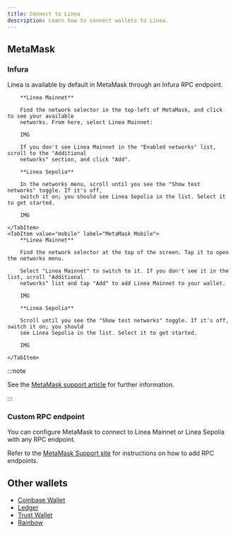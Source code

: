 ```yaml
---
title: Connect to Linea
description: Learn how to connect wallets to Linea.
---
```



## MetaMask

### Infura

Linea is available by default in MetaMask through an Infura RPC endpoint. 

<Tabs className="my-tabs">
    <TabItem value="extension" label="MetaMask Extension">

        **Linea Mainnet**

        Find the network selector in the top-left of MetaMask, and click to see your available 
        networks. From here, select Linea Mainnet:

        IMG

        If you don't see Linea Mainnet in the "Enabled networks" list, scroll to the "Additional
        networks" section, and click "Add". 

        **Linea Sepolia**

        In the networks menu, scroll until you see the "Show test networks" toggle. If it's off,
        switch it on; you should see Linea Sepolia in the list. Select it to get started.

        IMG

    </TabItem>
    <TabItem value="mobile" label="MetaMask Mobile">
        **Linea Mainnet**

        Find the network selector at the top of the screen. Tap it to open the networks menu.

        Select "Linea Mainnet" to switch to it. If you don't see it in the list, scroll "Additional
        networks" list and tap "Add" to add Linea Mainnet to your wallet.

        IMG

        **Linea Sepolia**

        Scroll until you see the "Show test networks" toggle. If it's off, switch it on; you should
        see Linea Sepolia in the list. Select it to get started.

        IMG

    </TabItem>
</Tabs>

:::note

See the [MetaMask support article](https://support.metamask.io/networks-and-sidechains/managing-networks/how-to-connect-to-linea-on-metamask/) 
for further information.

:::

### Custom RPC endpoint

You can configure MetaMask to connect to Linea Mainnet or Linea Sepolia with any RPC endpoint. 

Refer to the [MetaMask Support site](https://support.metamask.io/networks-and-sidechains/managing-networks/how-to-add-a-custom-network-rpc/#adding-or-editing-rpc-urls) 
for instructions on how to add RPC endpoints.

## Other wallets

- [Coinbase Wallet](https://help.coinbase.com/en/wallet/layer2-networks/layer2-networks-and-sidechains)
- [Ledger](https://support.ledger.com/article/17822826153757-zd)
- [Trust Wallet](https://community.trustwallet.com/t/how-to-add-a-custom-network-on-the-trust-wallet-mobile-app/626781)
- [Rainbow](https://rainbow.me/support/extension/custom-networks-on-the-browser-extension)